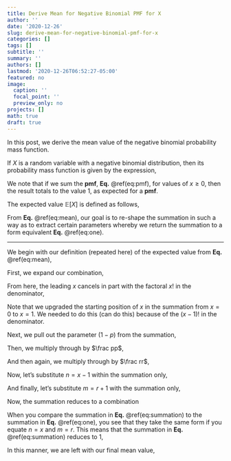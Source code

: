 ```yaml
---
title: Derive Mean for Negative Binomial PMF for X
author: ''
date: '2020-12-26'
slug: derive-mean-for-negative-binomial-pmf-for-x
categories: []
tags: []
subtitle: ''
summary: ''
authors: []
lastmod: '2020-12-26T06:52:27-05:00'
featured: no
image:
  caption: ''
  focal_point: ''
  preview_only: no
projects: []
math: true
draft: true
---
```


In this post, we derive the mean value of the negative binomial probability mass function. 

If $X$ is a random variable with a negative binomial distribution, then its probability mass function is given by the expression,

\begin{equation}
P(X=x) = p(x) = {x+r-1 \choose r-1 } p^r(1-p)^x.
(\#eq:pmf)
\end{equation}

We note that if we sum the <strong>pmf</strong>, <strong>Eq.</strong> \@ref(eq:pmf), for values of $x \ge 0$, then the result totals to the value 1, as expected for a <strong>pmf</strong>.

\begin{equation}
\sum^{\infty}_{x=0} {x+r-1 \choose r-1 } p^r(1-p)^x = 1.
(\#eq:one)
\end{equation}

The expected value $\mathbb{E}[X]$ is defined as follows,

\begin{align}
\mathbb{E}[X] = & \sum^{\infty}_{x=0} x \cdot p(x) \\\\
              = & \sum^{\infty}_{x=0} x \cdot {x+r-1 \choose r-1 } p^r(1-p)^x.
(\#eq:mean)
\end{align}

From <strong>Eq.</strong> \@ref(eq:mean), our goal is to re-shape the summation in such a way as to extract certain parameters whereby we return the summation to a form equivalent <strong>Eq.</strong> \@ref(eq:one).

----

We begin with our definition (repeated here) of the expected value from <strong>Eq.</strong> \@ref(eq:mean),

\begin{equation}
\mathbb{E}[X] = \sum^{\infty}_{x=0} x \cdot {x+r-1 \choose r-1 } p^r(1-p)^x.
(\#eq:expvalue)
\end{equation}

First, we expand our combination, 

\begin{equation}
\mathbb{E}[X] = \sum^{\infty}_{x=0} x \cdot {\color{red} \frac{(x+r-1)!}{x! (r-1)!} } p^r(1-p)^x.
\end{equation}

From here, the leading $x$ cancels in part with the factoral $x!$ in the denominator,

\begin{equation}
\mathbb{E}[X] = \sum^{\infty}_{ \color{red} x=1 } \frac{(x+r-1)!}{ {\color{red} (x-1)! } (r-1)!} p^r(1-p)^x.
\end{equation}

Note that we upgraded the starting position of $x$ in the summation from $x=0$ to $x=1$. We needed to do this (can do this) because of the $(x-1)!$ in the denominator. 

Next, we pull out the parameter $(1-p)$ from the summation,

\begin{equation}
\mathbb{E}[X] = {\color{red}(1-p)} \sum^{\infty}_{x=1} \frac{(x+r-1)!}{(x-1)! (r-1)!} p^r (1-p)^{\color{red} x-1}.
\end{equation}

Then, we multiply through by $\frac pp$,

\begin{equation}
\mathbb{E}[X] = \frac{(1-p)}{\color{red} p} \sum^{\infty}_{x=1} \frac{(x+r-1)!}{(x-1)! (r-1)!} p^{\color{red} r+1}(1-p)^{x-1}.
\end{equation}


And then again, we multiply through by $\frac rr$,

\begin{equation}
\mathbb{E}[X] = \frac{{\color{red}r}(1-p)}{p} \sum^{\infty}_{x=1} \frac{(x+r-1)!}{(x-1)! {\color{red} r!}} p^{r+1}(1-p)^{x-1}.
\end{equation}

Now, let's substitute $n=x-1$ within the summation only,

\begin{equation}
\mathbb{E}[X] = \frac{r(1-p)}{p} \sum^{\infty}_{\color{red} n=0} \frac{({\color{red}n}+r)!}{ {\color{red}n!} r!} p^{r+1}(1-p)^{\color{red} n}.
\end{equation}

And finally, let's substitute $m=r+1$ with the summation only,

\begin{equation}
\mathbb{E}[X] = \frac{r(1-p)}{p} \sum^{\infty}_{n=0} \frac{(n+{\color{red}m-1} )!}{ n! {\color{red}(m-1)!}} p^{\color{red}m}(1-p)^n.
\end{equation}

Now, the summation reduces to a combination

\begin{equation}
\mathbb{E}[X] = \frac{r(1-p)}{p} \sum^{\infty}_{n=0} { n+m-1 \choose m-1} p^m (1-p)^n.
(\#eq:summation)
\end{equation}

When you compare the summation in <strong>Eq.</strong> \@ref(eq:summation) to the summation in <strong>Eq.</strong> \@ref(eq:one), you see that they take the same form if you equate $n = x$ and $m = r$. This means that the summation in <strong>Eq.</strong> \@ref(eq:summation) reduces to 1,

\begin{equation}
\mathbb{E}[X] = \frac{r(1-p)}{p} \cdot {\color{red} 1}
\end{equation}

In this manner, we are left with our final mean value,

::: { .highlight }
\begin{equation}
\mathbb{E}[X] = \frac{r(1-p)}{p}.
\end{equation}
:::

